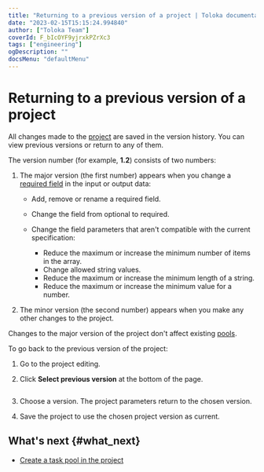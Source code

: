```yaml
---
title: "Returning to a previous version of a project | Toloka documentation"
date: "2023-02-15T15:15:24.994840"
author: ["Toloka Team"]
coverId: F_bIcOYF9yjrxkPZrXc3
tags: ["engineering"]
ogDescription: ""
docsMenu: "defaultMenu"
---
```



# Returning to a previous version of a project

All changes made to the [project](/docs-new/glossary#project) are saved in the version history. You can view previous versions or return to any of them.

The version number (for example, **1.2**) consists of two numbers:

1. The major version (the first number) appears when you change a [required field](/docs-new/guide/incoming#required) in the input or output data:

    - Add, remove or rename a required field.
    - Change the field from optional to required.
    - Change the field parameters that aren't compatible with the current specification:

        - Reduce the maximum or increase the minimum number of items in the array.
        - Change allowed string values.
        - Reduce the maximum or increase the minimum length of a string.
        - Reduce the maximum or increase the minimum value for a number.

1. The minor version (the second number) appears when you make any other changes to the project.

<Note mode="restriction" title="Alert">

Changes to the major version of the project don't affect existing [pools](/docs-new/glossary#pool).

</Note>

To go back to the previous version of the project:

1. Go to the project editing.

1. Click **Select previous version** at the bottom of the page.

   <Cut title="Project version example">

   <Image width="200px" withBackground imageId="1675426682535" alt="" />

   </Cut>

1. Choose a version. The project parameters return to the chosen version.

1. Save the project to use the chosen project version as current.

## What's next {#what_next}

- [Create a task pool in the project](/docs-new/guide/pool-main)

<ContactGuideSupport/>
